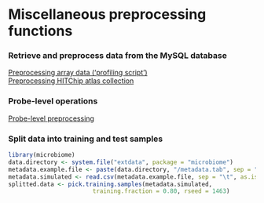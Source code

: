 # Miscellaneous preprocessing functions

### Retrieve and preprocess data from the MySQL database

[Preprocessing array data ('profiling script')](profiling)  
[Preprocessing HITChip atlas collection](atlas)  


### Probe-level operations 

[Probe-level preprocessing](probelevel)

### Split data into training and test samples

```r
library(microbiome)
data.directory <- system.file("extdata", package = "microbiome")
metadata.example.file <- paste(data.directory, "/metadata.tab", sep = "")
metadata.simulated <- read.csv(metadata.example.file, sep = "\t", as.is = TRUE)
splitted.data <- pick.training.samples(metadata.simulated, 
	      	 			training.fraction = 0.80, rseed = 1463)
```



